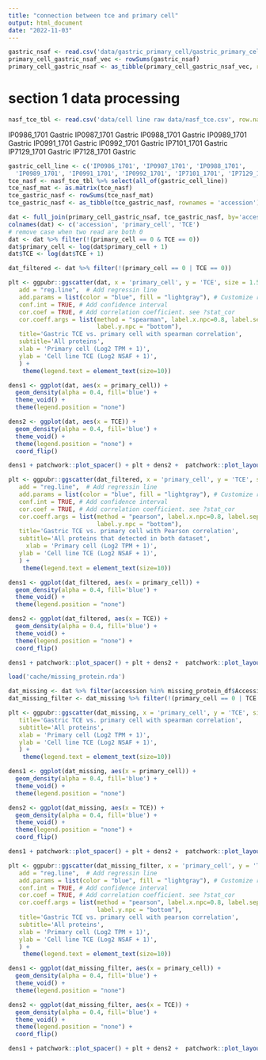 ```yaml
---
title: "connection between tce and primary cell"
output: html_document
date: "2022-11-03"
---
```



```r
gastric_nsaf <- read.csv('data/gastric_primary_cell/gastric_primary_cell_nsaf.csv', row.names = 1)
primary_cell_gastric_nsaf_vec <- rowSums(gastric_nsaf)
primary_cell_gastric_nsaf <- as_tibble(primary_cell_gastric_nsaf_vec, rownames = 'accession')
```


# section 1 data processing
```r
nasf_tce_tbl <- read.csv('data/cell line raw data/nasf_tce.csv', row.names = 1)
```


IP0986_1701       Gastric
IP0987_1701       Gastric
IP0988_1701       Gastric
IP0989_1701       Gastric
IP0991_1701       Gastric
IP0992_1701       Gastric
IP7101_1701       Gastric
IP7129_1701       Gastric
IP7128_1701       Gastric
```r
gastric_cell_line <- c('IP0986_1701', 'IP0987_1701', 'IP0988_1701',
  'IP0989_1701', 'IP0991_1701', 'IP0992_1701', 'IP7101_1701', 'IP7129_1701', 'IP7128_1701')
tce_nasf <- nasf_tce_tbl %>% select(all_of(gastric_cell_line))
tce_nasf_mat <- as.matrix(tce_nasf)
tce_gastric_nasf <- rowSums(tce_nasf_mat)
tce_gastric_nasf <- as_tibble(tce_gastric_nasf, rownames = 'accession')
```



```r
dat <- full_join(primary_cell_gastric_nsaf, tce_gastric_nasf, by='accession') %>% replace(is.na(.), 0) 
colnames(dat) <- c('accession', 'primary_cell', 'TCE')
# remove case when two read are both 0
dat <- dat %>% filter(!(primary_cell == 0 & TCE == 0))
dat$primary_cell <- log(dat$primary_cell + 1)
dat$TCE <- log(dat$TCE + 1)

dat_filtered <- dat %>% filter(!(primary_cell == 0 | TCE == 0))
```

```r
plt <- ggpubr::ggscatter(dat, x = 'primary_cell', y = 'TCE', size = 1.5, # Points color, shape and size
   add = "reg.line",  # Add regressin line
   add.params = list(color = "blue", fill = "lightgray"), # Customize reg. line
   conf.int = TRUE, # Add confidence interval
   cor.coef = TRUE, # Add correlation coefficient. see ?stat_cor
   cor.coeff.args = list(method = "spearman", label.x.npc=0.8, label.sep = "\n",
                         label.y.npc = "bottom"),
   title='Gastric TCE vs. primary cell with spearman correlation',
   subtitle='All proteins',
   xlab = 'Primary cell (Log2 TPM + 1)',
   ylab = 'Cell line TCE (Log2 NSAF + 1)',
   ) +
    theme(legend.text = element_text(size=10)) 

dens1 <- ggplot(dat, aes(x = primary_cell)) + 
  geom_density(alpha = 0.4, fill='blue') + 
  theme_void() + 
  theme(legend.position = "none")

dens2 <- ggplot(dat, aes(x = TCE)) + 
  geom_density(alpha = 0.4, fill='blue') + 
  theme_void() + 
  theme(legend.position = "none") + 
  coord_flip()

dens1 + patchwork::plot_spacer() + plt + dens2 +  patchwork::plot_layout(ncol = 2, nrow = 2, widths = c(4, 1), heights = c(1, 4))
```
```r
plt <- ggpubr::ggscatter(dat_filtered, x = 'primary_cell', y = 'TCE', size = 1.5, # Points color, shape and size
   add = "reg.line",  # Add regressin line
   add.params = list(color = "blue", fill = "lightgray"), # Customize reg. line
   conf.int = TRUE, # Add confidence interval
   cor.coef = TRUE, # Add correlation coefficient. see ?stat_cor
   cor.coeff.args = list(method = "pearson", label.x.npc=0.8, label.sep = "\n",
                         label.y.npc = "bottom"),
   title='Gastric TCE vs. primary cell with Pearson correlation',
   subtitle='All proteins that detected in both dataset',
     xlab = 'Primary cell (Log2 TPM + 1)',
   ylab = 'Cell line TCE (Log2 NSAF + 1)',
   ) +
    theme(legend.text = element_text(size=10)) 

dens1 <- ggplot(dat_filtered, aes(x = primary_cell)) + 
  geom_density(alpha = 0.4, fill='blue') + 
  theme_void() + 
  theme(legend.position = "none")

dens2 <- ggplot(dat_filtered, aes(x = TCE)) + 
  geom_density(alpha = 0.4, fill='blue') + 
  theme_void() + 
  theme(legend.position = "none") + 
  coord_flip()

dens1 + patchwork::plot_spacer() + plt + dens2 +  patchwork::plot_layout(ncol = 2, nrow = 2, widths = c(4, 1), heights = c(1, 4))
```


```r
load('cache/missing_protein.rda')
```

```r
dat_missing <- dat %>% filter(accession %in% missing_protein_df$Accession) %>% filter(!(primary_cell == 0 & TCE == 0))
dat_missing_filter <- dat_missing %>% filter(!(primary_cell == 0 | TCE == 0))
```

```r
plt <- ggpubr::ggscatter(dat_missing, x = 'primary_cell', y = 'TCE', size = 1.5, # Points color, shape and size
   title='Gastric TCE vs. primary cell with spearman correlation',
   subtitle='All proteins',
   xlab = 'Primary cell (Log2 TPM + 1)',
   ylab = 'Cell line TCE (Log2 NSAF + 1)',
   ) +
    theme(legend.text = element_text(size=10)) 

dens1 <- ggplot(dat_missing, aes(x = primary_cell)) + 
  geom_density(alpha = 0.4, fill='blue') + 
  theme_void() + 
  theme(legend.position = "none")

dens2 <- ggplot(dat_missing, aes(x = TCE)) + 
  geom_density(alpha = 0.4, fill='blue') + 
  theme_void() + 
  theme(legend.position = "none") + 
  coord_flip()

dens1 + patchwork::plot_spacer() + plt + dens2 +  patchwork::plot_layout(ncol = 2, nrow = 2, widths = c(4, 1), heights = c(1, 4))
```


```r
plt <- ggpubr::ggscatter(dat_missing_filter, x = 'primary_cell', y = 'TCE', size = 1.5, # Points color, shape and size
   add = "reg.line",  # Add regressin line
   add.params = list(color = "blue", fill = "lightgray"), # Customize reg. line
   conf.int = TRUE, # Add confidence interval
   cor.coef = TRUE, # Add correlation coefficient. see ?stat_cor
   cor.coeff.args = list(method = "pearson", label.x.npc=0.8, label.sep = "\n",
                         label.y.npc = "bottom"),
   title='Gastric TCE vs. primary cell with pearson correlation',
   subtitle='All proteins',
   xlab = 'Primary cell (Log2 TPM + 1)',
   ylab = 'Cell line TCE (Log2 NSAF + 1)',
   ) +
    theme(legend.text = element_text(size=10)) 

dens1 <- ggplot(dat_missing_filter, aes(x = primary_cell)) + 
  geom_density(alpha = 0.4, fill='blue') + 
  theme_void() + 
  theme(legend.position = "none")

dens2 <- ggplot(dat_missing_filter, aes(x = TCE)) + 
  geom_density(alpha = 0.4, fill='blue') + 
  theme_void() + 
  theme(legend.position = "none") + 
  coord_flip()

dens1 + patchwork::plot_spacer() + plt + dens2 +  patchwork::plot_layout(ncol = 2, nrow = 2, widths = c(4, 1), heights = c(1, 4))
```